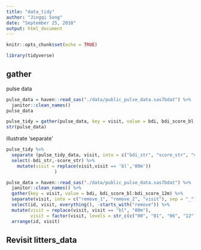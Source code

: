 ```yaml
---
title: "data_tidy"
author: "Jingqi Song"
date: "September 25, 2018"
output: html_document
---
```


```r
knitr::opts_chunk$set(echo = TRUE)

library(tidyverse)

```
## gather
pulse data

```r
pulse_data = haven::read_sas("./data/public_pulse_data.sas7bdat") %>%
  janitor::clean_names()
pulse_data

pulse_tidy = gather(pulse_data, key = visit, value = bdi, bdi_score_bl:bdi_score_12m)
str(pulse_data)
```

illustrate 'separate'

```r
pulse_tidy %>%
  separate (pulse_tidy_data, visit, into = c("bdi_str", "score_str", "visit"), sep = "_" %>%
  select(-bdi_str,-score_str) %>%
    mutate(visit = replace(visit,visit == 'bl','00m')) 
                  )
```

```r
pulse_data = haven::read_sas("./data/public_pulse_data.sas7bdat") %>%
  janitor::clean_names() %>%
  gather(key = visit, value = bdi, bdi_score_bl:bdi_score_12m) %>%
  separate(visit, into = c("remove_1", "remove_2", "visit"), sep = "_") %>%
  select(id, visit, everything(), -starts_with("remove")) %>%
  mutate(visit = replace(visit, visit == "bl", "00m"),
         visit = factor(visit, levels = str_c(c("00", "01", "06", "12"), "m"))) %>%
  arrange(id, visit)
```

## Revisit litters_data




